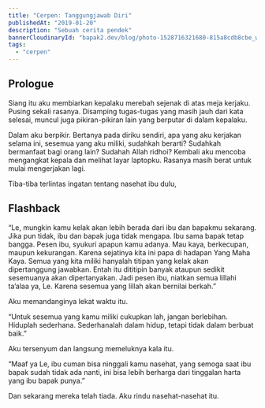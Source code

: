 ```yaml
---
title: "Cerpen: Tanggungjawab Diri"
publishedAt: "2019-01-20"
description: "Sebuah cerita pendek"
bannerCloudinaryId: "bapak2.dev/blog/photo-1528716321680-815a8cdb8cbe_wie9cm"
tags:
  - "cerpen"
---
```


## Prologue

Siang itu aku membiarkan kepalaku merebah sejenak di atas meja kerjaku. Pusing sekali rasanya. Disamping tugas-tugas yang masih jauh dari kata selesai, muncul juga pikiran-pikiran lain yang berputar di dalam kepalaku.

Dalam aku berpikir. Bertanya pada diriku sendiri, apa yang aku kerjakan selama ini, sesemua yang aku miliki, sudahkah berarti? Sudahkah bermanfaat bagi orang lain? Sudahah Allah ridhoi? Kembali aku mencoba mengangkat kepala dan melihat layar laptopku. Rasanya masih berat untuk mulai mengerjakan lagi.

Tiba-tiba terlintas ingatan tentang nasehat ibu dulu,

## Flashback

<callout-muted class="aside">“Le, mungkin kamu kelak akan lebih berada dari ibu dan bapakmu sekarang. Jika pun tidak, ibu dan bapak juga tidak mengapa. Ibu sama bapak tetap bangga. Pesen ibu, syukuri apapun kamu adanya. Mau kaya, berkecupan, maupun kekurangan. Karena sejatinya kita ini papa di hadapan Yang Maha Kaya. Semua yang kita miliki hanyalah titipan yang kelak akan dipertanggung jawabkan. Entah itu dititipin banyak ataupun sedikit sesemuanya akan dipertanyakan. Jadi pesen ibu, niatkan semua lillahi ta’alaa ya, Le. Karena sesemua yang lillah akan bernilai berkah.”</callout-muted>

Aku memandanginya lekat waktu itu.

<callout-muted class="aside">“Untuk sesemua yang kamu miliki cukupkan lah, jangan berlebihan. Hiduplah sederhana. Sederhanalah dalam hidup, tetapi tidak dalam berbuat baik.”</callout-muted>

Aku tersenyum dan langsung memeluknya kala itu.

<callout-muted class="aside">“Maaf ya Le, ibu cuman bisa ninggali kamu nasehat, yang semoga saat ibu bapak sudah tidak ada nanti, ini bisa lebih berharga dari tinggalan harta yang ibu bapak punya.”</callout-muted>

Dan sekarang mereka telah tiada. Aku rindu nasehat-nasehat itu.
